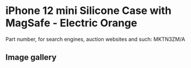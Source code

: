 
# iPhone 12 mini Silicone Case with MagSafe - Electric Orange

Part number, for search engines, auction websites and such: MKTN3ZM/A

## Image gallery

<div style={{ width: '100%', maxWidth: '768px' }}>
<GalleryComponent
    images={[
      {
        original: "/everysource/MKTN3.webp",
        thumbnail: "/everypreview/MKTN3.webp",
      },
      {
        original: "/everysource/MKTN3_AV01.webp",
        thumbnail: "/everypreview/MKTN3_AV01.webp",
      },
      {
        original: "/everysource/MKTN3_AV02.webp",
        thumbnail: "/everypreview/MKTN3_AV02.webp",
      },
      {
        original: "/everysource/MKTN3_AV03.webp",
        thumbnail: "/everypreview/MKTN3_AV03.webp",
      },
      {
        original: "/everysource/MKTN3_AV04.webp",
        thumbnail: "/everypreview/MKTN3_AV04.webp",
      },
      {
        original: "/everysource/MKTN3_AV05.webp",
        thumbnail: "/everypreview/MKTN3_AV05.webp",
      }
    ]}
  />
</div>